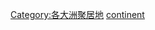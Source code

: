 {{Wikipedia category|hidden=yes|container=yes}}
{{Eponymous category}}
[[Category:各大洲聚居地|Category:各大洲聚居地]]
[[Category:以聚居地命名的分類|continent]]